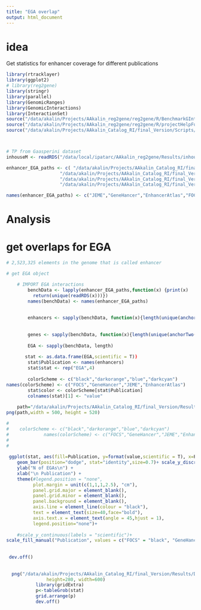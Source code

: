 ```yaml
---
title: "EGA overlap"
output: html_document
---
```


# idea
Get statistics for enhancer coverage for different publications

```r
library(rtracklayer)
library(ggplot2)
# library(reg2gene)
library(stringr)
library(parallel)
library(GenomicRanges)
library(GenomicInteractions)
library(InteractionSet)
source("/data/akalin/Projects/AAkalin_reg2gene/reg2gene/R/BenchmarkGInteractions.R")
source("/data/akalin/Projects/AAkalin_reg2gene/reg2gene/R/projectHelpFunctions.R")
source("/data/akalin/Projects/AAkalin_Catalog_RI/final_Version/Scripts/Downstream/plots/generalPlot_functions.R")



# TP from Gaasperini dataset
inhouseM <- readRDS("/data/local/ipatarc/AAkalin_reg2gene/Results/inhouse_models.rds")

enhancer_EGA_paths <- c( "/data/akalin/Projects/AAkalin_Catalog_RI/final_Version/Data/JEME/downloaded/fANTOM_encoderoadmap_lasso_EN_pooled_processed_GR_forceBYname_19_06_19.rds",
                    "/data/akalin/Projects/AAkalin_Catalog_RI/final_Version/Data/GeneHancer/Fishilevich_2017_GeneHancer_hg19_GInteractions_190606.rds",                                                     
                    "/data/akalin/Projects/AAkalin_Catalog_RI/final_Version/Data/EnhancerAtlas/Processed/GInteractions_EnhancerAtlas_ENSG_addedd_20918_forceByName180930.rds",   
                    "/data/akalin/Projects/AAkalin_Catalog_RI/final_Version/Data/Hait_2017_FOCS/processed/19_06_17_FOCS_pooled_processed_interactions.rds")

names(enhancer_EGA_paths) <- c("JEME","GeneHancer","EnhancerAtlas","FOCS")


```





# Analysis


# get overlaps for EGA 
```r

# 2,523,325 elements in the genome that is called enhancer

# get EGA object

    # IMPORT EGA interactions
        benchData <- lapply(enhancer_EGA_paths,function(x) {print(x)
          return(unique(readRDS(x)))})
        names(benchData) <- names(enhancer_EGA_paths)
        
        
        enhancers <- sapply(benchData, function(x){length(unique(anchorOne(x)))})
        
        
        genes <- sapply(benchData, function(x){length(unique(anchorTwo(x)))})
        
        EGA <- sapply(benchData, length)
        
       stat <- as.data.frame(EGA,scientific = T))
        stat$Publication <- names(enhancers)
        stat$stat <- rep("EGA",4)
        
        colorScheme <- c("black","darkorange","blue","darkcyan")
names(colorScheme) <- c("FOCS","GeneHancer","JEME","EnhancerAtlas")
        stat$color <- colorScheme[stat$Publication]
        colnames(stat)[1] <- "value"
        
    path="/data/akalin/Projects/AAkalin_Catalog_RI/final_Version/Results/Downstream/Plots/figure2_publicationEGA/fig2A_EGA_barplot.png"
png(path,width = 500, height = 520)

# 
#    colorScheme <- c("black","darkorange","blue","darkcyan")
#             names(colorScheme) <- c("FOCS","GeneHancer","JEME","EnhancerAtlas")
# 
#           
            
 ggplot(stat, aes(fill=Publication, y=format(value,scientific = T), x=Publication)) + 
    geom_bar(position="dodge", stat="identity",size=0.7)+ scale_y_discrete(labels =c("0.5M","1M","1.5M","2M")) +
    ylab("N of EGAs\n") +
    xlab("\n Publication") +
    theme(#legend.position = "none",
          plot.margin = unit(c(1,1,1,2.5), "cm"),
          panel.grid.major = element_blank(),
          panel.grid.minor = element_blank(),
          panel.background = element_blank(),
          axis.line = element_line(colour = "black"),
          text = element_text(size=40,face="bold"),
          axis.text.x = element_text(angle = 45,hjust = 1),
          legend.position="none")+ 
   
    #scale_y_continuous(labels = "scientific")+
scale_fill_manual("Publication", values = c("FOCS" = "black", "GeneHancer" = "darkorange", "JEME" = "blue","EnhancerAtlas"="darkcyan"))
 
 
 dev.off()
 
 
  png("/data/akalin/Projects/AAkalin_Catalog_RI/final_Version/Results/Downstream/Plots/supplement_stat_fig2A_EGA_E_G_barplot.png" , 
               height=280, width=600)
           library(gridExtra)
           p<-tableGrob(stat)
           grid.arrange(p)
           dev.off()
 
 
```


